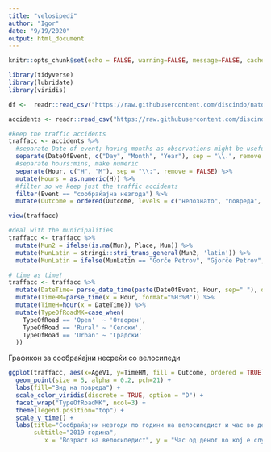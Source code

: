 ```yaml
---
title: "velosipedi"
author: "Igor"
date: "9/19/2020"
output: html_document
---
```




```r
knitr::opts_chunk$set(echo = FALSE, warning=FALSE, message=FALSE, cache=FALSE)
```


```r
library(tidyverse)
library(lubridate)
library(viridis)
```

```r
df <-  readr::read_csv("https://raw.githubusercontent.com/discindo/natochak/master/mvr-data.csv")
```

```r
accidents <- readr::read_csv("https://raw.githubusercontent.com/discindo/natochak/master/mvr-data.csv")
```

```r
#keep the traffic accidents
traffacc <- accidents %>%
  #separate Date of event; having months as observations might be useful.
  separate(DateOfEvent, c("Day", "Month", "Year"), sep = "\\.", remove = FALSE) %>%
  #separate hours:mins, make numeric
  separate(Hour, c("H", "M"), sep = "\\:", remove = FALSE) %>%
  mutate(Hours = as.numeric(H)) %>%
  #filter so we keep just the traffic accidents
  filter(Event == "сообраќајна незгода") %>% 
  mutate(Outcome = ordered(Outcome, levels = c("непознато", "повреда", "тешка повреда", "животна опасност", "смрт")))
```

```r
view(traffacc)
```


```r
#deal with the municipalities
traffacc <- traffacc %>% 
  mutate(Mun2 = ifelse(is.na(Mun), Place, Mun)) %>%
  mutate(MunLatin = stringi::stri_trans_general(Mun2, 'latin')) %>%
  mutate(MunLatin = ifelse(MunLatin == "Ǵorče Petrov", "Gjorče Petrov", MunLatin))

```

```r
# time as time!
traffacc <- traffacc %>% 
  mutate(DateTime= parse_date_time(paste(DateOfEvent, Hour, sep=" "), orders="dmy HM")) %>% 
  mutate(TimeHM=parse_time(x = Hour, format="%H:%M")) %>%
  mutate(TimeH=hour(x = DateTime)) %>% 
  mutate(TypeOfRoadMK=case_when(
    TypeOfRoad == 'Open'  ~ 'Отворен',
    TypeOfRoad == 'Rural' ~ 'Селски',
    TypeOfRoad == 'Urban' ~ 'Градски'
  ))
```

Графикон за сообраќајни несреќи со велосипеди 
```r
ggplot(traffacc, aes(x=AgeV1, y=TimeHM, fill = Outcome, ordered = TRUE)) +
  geom_point(size = 5, alpha = 0.2, pch=21) +
  labs(fill="Вид на повреда") +
  scale_color_viridis(discrete = TRUE, option = "D") +
  facet_wrap("TypeOfRoadMK", ncol=3) +
  theme(legend.position="top") +
  scale_y_time() +
  labs(title="Сообраќајни незгоди по години на велосипедист и час во денот",
       subtitle="2019 година",
          x = "Возраст на велосипедист", y = "Час од денот во кој е случена незгода")
```



